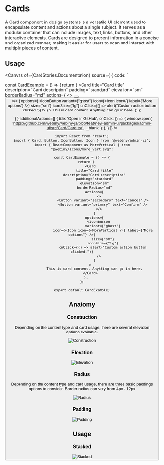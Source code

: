 

<Meta of={CardStories} />

# Cards

A Card component in design systems is a versatile UI element used to encapsulate content and actions about a single subject. It serves as a modular container that can include images, text, links, buttons, and other interactive elements. Cards are designed to present information in a concise and organized manner, making it easier for users to scan and interact with multiple pieces of content.

## Usage

<Canvas of={CardStories.Documentation} source={ { code: `

const CardExample = () => {
    return (
        <Card
            title="Card title"
            description="Card description"
            padding="standard"
            elevation="sm"
            borderRadius="md"
            actions={
                <>
                    <Button variant="secondary" text="Cancel" />
                    <Button variant="primary" text="Confirm" />
                </>
            }
            options={
                <IconButton
                    variant={"ghost"}
                    icon={<Icon icon={<MoreVertical />} label={"More options"} />}
                    size={"sm"}
                    iconSize={"lg"}
                    onClick={() => alert("Custom action button clicked.")}
                />
            }
        >
            This is card content. Anything can go in here.
        </Card>
    );
};


` } }
        additionalActions={[
            {
                title: 'Open in GitHub',
                onClick: () => {
                    window.open(
                        'https://github.com/webiny/webiny-js/blob/feat/new-admin-ui/packages/admin-ui/src/Card/Card.tsx',
                        '_blank'
                    );
                },
            }
        ]}
/>

<Controls of={CardStories.Documentation} />

```tsx
import React from 'react';
import { Card, Button, IconButton, Icon } from '@webiny/admin-ui';
import { ReactComponent as MoreVertical } from "@webiny/icons/more_vert.svg";

const CardExample = () => {
    return (
        <Card
            title="Card title"
            description="Card description"
            padding="standard"
            elevation="sm"
            borderRadius="md"
            actions={
                <>
                    <Button variant="secondary" text="Cancel" />
                    <Button variant="primary" text="Confirm" />
                </>
            }
            options={
                <IconButton
                    variant={"ghost"}
                    icon={<Icon icon={<MoreVertical />} label={"More options"} />}
                    size={"sm"}
                    iconSize={"lg"}
                    onClick={() => alert("Custom action button clicked.")}
                />
            }
        >
            This is card content. Anything can go in here.
        </Card>
    );
};

export default CardExample;
```


## Anatomy

### Construction
Depending on the content type and card usage, there are several elevation options available.

<img src="/images/storybook/card/construction.png" alt="Construction"/>

### Elevation

<img src="/images/storybook/card/elevation.png" alt="Elevation"/>

### Radius
Depending on the content type and card usage, there are three basic paddings options to consider. Border radius can vary from 4px - 12px

<img src="/images/storybook/card/radius.png" alt="Radius"/>

### Padding

<img src="/images/storybook/card/padding.png" alt="Padding"/>

## Usage

### Stacked

<img src="/images/storybook/card/stacked.png" alt="Stacked"/>
